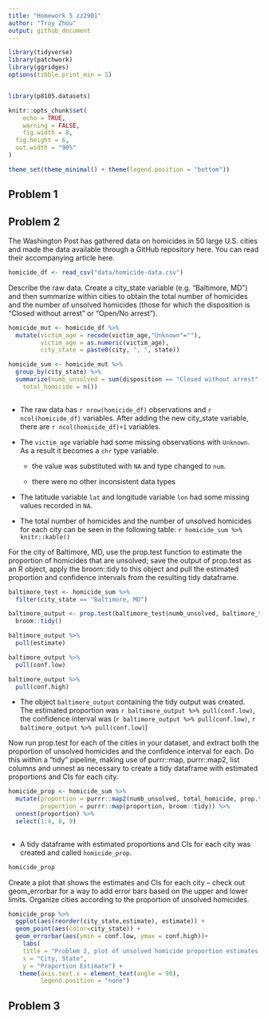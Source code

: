 ```yaml
---
title: "Homework 5 zz2901"
author: "Troy Zhou"
output: github_document
---
```


```r
library(tidyverse)
library(patchwork)
library(ggridges)
options(tibble.print_min = 5)


library(p8105.datasets)

knitr::opts_chunk$set(
	echo = TRUE,
	warning = FALSE,
	fig.width = 8, 
  fig.height = 6,
  out.width = "90%"
)

theme_set(theme_minimal() + theme(legend.position = "bottom"))

```

## Problem 1

## Problem 2

The Washington Post has gathered data on homicides in 50 large U.S. cities and made the data available through a GitHub repository here. You can read their accompanying article here.

```r

homicide_df <- read_csv("data/homicide-data.csv")

```


Describe the raw data. Create a city_state variable (e.g. “Baltimore, MD”) and then summarize within cities to obtain the total number of homicides and the number of unsolved homicides (those for which the disposition is “Closed without arrest” or “Open/No arrest”).

```r

homicide_mut <- homicide_df %>% 
  mutate(victim_age = recode(victim_age,"Unknown"=""),
         victim_age = as.numeric(victim_age),
         city_state = paste0(city, ", ", state))

homicide_sum <- homicide_mut %>% 
  group_by(city_state) %>% 
  summarize(numb_unsolved = sum(disposition == "Closed without arrest" | disposition == "Open/No arrest"),
    total_homicide = n())
  


```

* The raw data has ``r nrow(homicide_df)`` observations and ``r ncol(homicide_df)`` variables. After adding the new city_state variable, there are ``r ncol(homicide_df)+1`` variables.

* The `victim_age` variable had some missing observations with `Unknown`. As a result it becomes a `chr` type variable. 

  * the value was substituted with `NA` and type changed to `num`.
  
  * there were no other inconsistent data types

* The latitude variable `lat` and longitude variable `lon` had some missing values recorded in `NA`.

* The total number of homicides and the number of unsolved homicides for each city can be seen in the following table: `r homicide_sum %>% knitr::kable()`

For the city of Baltimore, MD, use the prop.test function to estimate the proportion of homicides that are unsolved; save the output of prop.test as an R object, apply the broom::tidy to this object and pull the estimated proportion and confidence intervals from the resulting tidy dataframe.

```r
baltimore_test <- homicide_sum %>%
  filter(city_state == "Baltimore, MD") 

baltimore_output <- prop.test(baltimore_test$numb_unsolved, baltimore_test$total_homicide) %>% 
  broom::tidy()

baltimore_output %>% 
  pull(estimate)

baltimore_output %>% 
  pull(conf.low)

baltimore_output %>% 
  pull(conf.high)

```

* The object `baltimore_output` containing the tidy output was created. The estimated proportion was ``r baltimore_output %>% pull(conf.low)``, the confidence interval was (``r baltimore_output %>% pull(conf.low)``, ``r baltimore_output %>% pull(conf.low)``)

Now run prop.test for each of the cities in your dataset, and extract both the proportion of unsolved homicides and the confidence interval for each. Do this within a “tidy” pipeline, making use of purrr::map, purrr::map2, list columns and unnest as necessary to create a tidy dataframe with estimated proportions and CIs for each city.

```r
homicide_prop <- homicide_sum %>% 
  mutate(proportion = purrr::map2(numb_unsolved, total_homicide, prop.test),
         proportion = purrr::map(proportion, broom::tidy)) %>% 
  unnest(proportion) %>% 
  select(1:4, 8, 9)
  
```

* A tidy dataframe with estimated proportions and CIs for each city was created and called `homicide_prop`.

```r
homicide_prop
```


Create a plot that shows the estimates and CIs for each city – check out geom_errorbar for a way to add error bars based on the upper and lower limits. Organize cities according to the proportion of unsolved homicides.

```r
homicide_prop %>% 
  ggplot(aes(reorder(city_state,estimate), estimate)) +       
  geom_point(aes(color=city_state)) +
  geom_errorbar(aes(ymin = conf.low, ymax = conf.high))+
    labs(
    title = "Problem 2, plot of unsolved homicide proportion estimates and CIs for each city ",
    x = "City, State",
    y = "Proportion Estimate") +
   theme(axis.text.x = element_text(angle = 90),
         legend.position = "none")
```


## Problem 3


